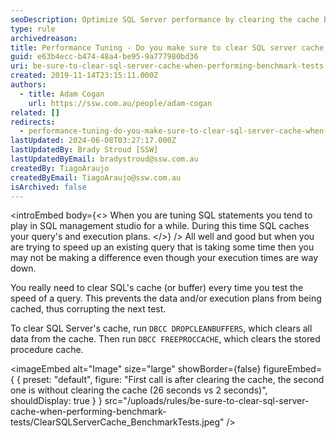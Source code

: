 ```yaml
---
seoDescription: Optimize SQL Server performance by clearing the cache before benchmark tests to ensure accurate results and avoid cached data skewing test outcomes.
type: rule
archivedreason:
title: Performance Tuning - Do you make sure to clear SQL server cache when performing benchmark tests?
guid: e63b4ecc-b474-48a4-be95-9a777980bd36
uri: be-sure-to-clear-sql-server-cache-when-performing-benchmark-tests
created: 2019-11-14T23:15:11.000Z
authors:
  - title: Adam Cogan
    url: https://ssw.com.au/people/adam-cogan
related: []
redirects:
  - performance-tuning-do-you-make-sure-to-clear-sql-server-cache-when-performing-benchmark-tests
lastUpdated: 2024-06-08T03:27:17.000Z
lastUpdatedBy: Brady Stroud [SSW]
lastUpdatedByEmail: bradystroud@ssw.com.au
createdBy: TiagoAraujo
createdByEmail: TiagoAraujo@ssw.com.au
isArchived: false
---
```


<introEmbed
  body={<>
When you are tuning SQL statements you tend to play in SQL management studio for a while. During this time SQL caches your query's and execution plans.
  </>}
/>
All well and good but when you are trying to speed up an existing query that is taking some time then you may not be making a difference even though your execution times are way down.

You really need to clear SQL's cache (or buffer) every time you test the speed of a query. This prevents the data and/or execution plans from being cached, thus corrupting the next test.

To clear SQL Server's cache, run `DBCC DROPCLEANBUFFERS`, which clears all data from the cache. Then run `DBCC FREEPROCCACHE`, which clears the stored procedure cache.


<imageEmbed
  alt="Image"
  size="large"
  showBorder={false}
  figureEmbed={ {
    preset: "default",
    figure: "First call is after clearing the cache, the second one is without clearing the cache (26 seconds vs 2 seconds)",
    shouldDisplay: true
  } }
  src="/uploads/rules/be-sure-to-clear-sql-server-cache-when-performing-benchmark-tests/ClearSQLServerCache_BenchmarkTests.jpeg"
/>
